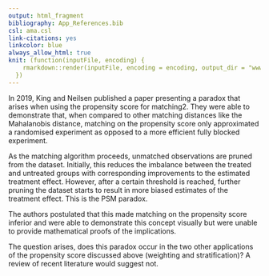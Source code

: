 ```yaml
---
output: html_fragment
bibliography: App_References.bib
csl: ama.csl
link-citations: yes
linkcolor: blue
always_allow_html: true
knit: (function(inputFile, encoding) {
    rmarkdown::render(inputFile, encoding = encoding, output_dir = "www/")
  })
---
```


In 2019, King and Neilsen published a paper presenting a paradox that arises when using the propensity score for matching2. They were able to demonstrate that, when compared to other matching distances like the Mahalanobis distance, matching on the propensity score only approximated a randomised experiment as opposed to a more efficient fully blocked experiment.   
  
As the matching algorithm proceeds, unmatched observations are pruned from the dataset. Initially, this reduces the imbalance between the treated and untreated groups with corresponding improvements to the estimated treatment effect. However, after a certain threshold is reached, further pruning the dataset starts to result in more biased estimates of the treatment effect. This is the PSM paradox.  
  
The authors postulated that this made matching on the propensity score inferior and were able to demonstrate this concept visually but were unable to provide mathematical proofs of the implications.  
  
The question arises, does this paradox occur in the two other applications of the propensity score discussed above (weighting and stratification)? A review of recent literature would suggest not.
